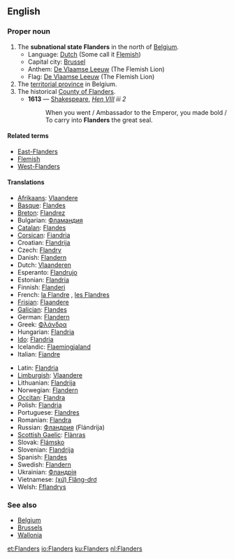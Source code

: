 ==English==

===Proper noun===
{{wikipedia|Flanders}}
{{en-proper noun}}

# The '''subnational state Flanders''' in the north of [[Belgium]].
#*Language: [[Dutch]] (Some call it [[Flemish]])
#*Capital city: [[Brussel]]
#*Anthem: [[De Vlaamse Leeuw]] (The Flemish Lion)
#*Flag: [[De Vlaamse Leeuw]] (The Flemish Lion)
# The [[territorial province]] in Belgium.
# The historical [[w:Flanders (county)|County of Flanders]].
#*'''1613''' — [[Shakespeare]], ''[http://en.wikisource.org/wiki/The_Life_of_King_Henry_the_Eighth Hen VIII] iii 2''
#*:When you went / Ambassador to the Emperor, you made bold / To carry into '''Flanders''' the great seal.

====Related terms====
* [[East-Flanders]]
* [[Flemish]]
* [[West-Flanders]]

====Translations====
{{top}}
*[[Afrikaans]]: [[Vlaandere]]
*[[Basque]]: [[Flandes]]
*[[Breton]]: [[Flandrez]]
*Bulgarian: [[Фламандия]] {{f}}
*[[Catalan]]: [[Flandes]]
*[[Corsican]]: [[Fiandria]]
*Croatian: [[Flandrija]]
*Czech: [[Flandry]]
*Danish: [[Flandern]]
*Dutch: [[Vlaanderen]] {{n}}
*Esperanto: [[Flandrujo]]
*Estonian: [[Flandria]]
*Finnish: [[Flanderi]]
*French: [[la Flandre]] {{f}}, [[les Flandres]] {{f}} {{p}}
*[[Frisian]]: [[Flaandere]]
*[[Galician]]: [[Flandes]]
*German: [[Flandern]] {{n}}
*Greek: [[Φλάνδρα]]
*Hungarian: [[Flandria]]
*[[Ido]]: [[Flandria]]
*Icelandic: [[Flaemingjaland]]
*Italian: [[Fiandre]]
{{mid}}
*Latin: [[Flandria]] {{f}}
*[[Limburgish]]: [[Vlaandere]]
*Lithuanian: [[Flandrija]]
*Norwegian: [[Flandern]]
*[[Occitan]]: [[Flandra]]
*Polish: [[Flandria]]
*Portuguese: [[Flandres]]
*Romanian: [[Flandra]]
*Russian: [[Фландрия]] (Flándrija) {{f}}
*[[Scottish Gaelic]]: [[Flànras]]
*Slovak: [[Flámsko]]
*Slovenian: [[Flandrija]]
*Spanish: [[Flandes]] {{m}}
*Swedish: [[Flandern]]
*Ukrainian: [[Фландрія]] {{f}}
*Vietnamese: [[(xứ) Flăng-drơ]]
*Welsh: [[Fflandrys]]
{{bottom}}

===See also===
* [[Belgium]]
* [[Brussels]]
* [[Wallonia]]

[[et:Flanders]]
[[io:Flanders]]
[[ku:Flanders]]
[[nl:Flanders]]